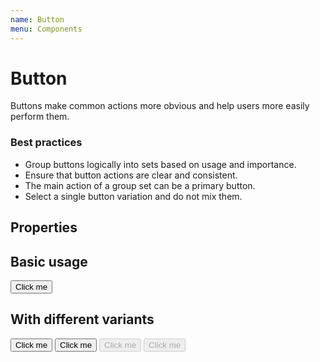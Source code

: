```yaml
---
name: Button
menu: Components
---
```



# Button

Buttons make common actions more obvious and help users more easily perform them.

### Best practices

- Group buttons logically into sets based on usage and importance.
- Ensure that button actions are clear and consistent.
- The main action of a group set can be a primary button.
- Select a single button variation and do not mix them.

## Properties

<Props of={Button} />

## Basic usage
<Playground>
  <Button>Click me</Button>
</Playground>

## With different variants

<ThemeProvider>
  <Playground>
    <Button>Click me</Button>
    <Button primary>Click me</Button>
    <Button disabled>Click me</Button>
    <Button primary disabled>
      Click me
    </Button>
  </Playground>
</ThemeProvider>
